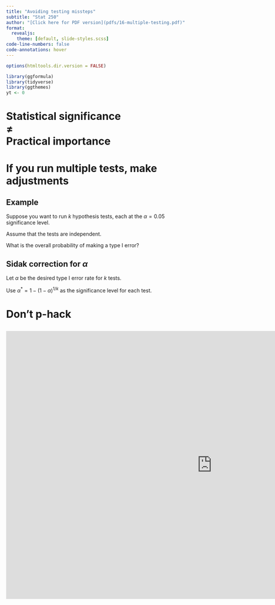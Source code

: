 ```yaml
---
title: "Avoiding testing missteps"
subtitle: "Stat 250"
author: "[Click here for PDF version](pdfs/16-multiple-testing.pdf)"
format:
  revealjs: 
    theme: [default, slide-styles.scss]
code-line-numbers: false
code-annotations: hover
---
```



```r
options(htmltools.dir.version = FALSE)

library(ggformula)
library(tidyverse)
library(ggthemes)
yt <- 0
```


# Statistical significance <br> ≠ <br> Practical importance


# If you run multiple tests, make adjustments


## Example

Suppose you want to run $k$ hypothesis tests, each at the $\alpha = 0.05$ significance level. 

Assume that the tests are independent.

What is the overall probability of making a type I error?


## Sidak correction for $\alpha$

Let $\alpha$ be the desired type I error rate for $k$ tests.

Use $\alpha^* = 1 - (1-\alpha)^{1/k}$ as the significance level for each test.

# Don't p-hack


##

<iframe width="1120" height="730" src="https://www.youtube.com/embed/FLNeWgs2n_Q" title="YouTube video player" frameborder="0" allow="accelerometer; autoplay; clipboard-write; encrypted-media; gyroscope; picture-in-picture" allowfullscreen></iframe>